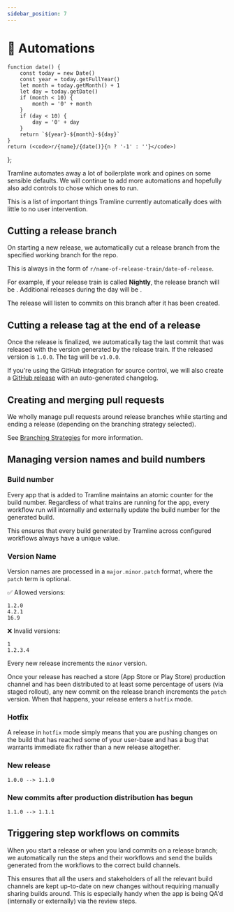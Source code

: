 ```yaml
---
sidebar_position: 7
---
```


# 🤖 Automations

    function date() {
        const today = new Date()
        const year = today.getFullYear()
        let month = today.getMonth() + 1
        let day = today.getDate()
        if (month < 10) {
            month = '0' + month
        }
        if (day < 10) {
            day = '0' + day
        }
        return `${year}-${month}-${day}`
    }
    return (<code>r/{name}/{date()}{n ? '-1' : ''}</code>)
};

Tramline automates away a lot of boilerplate work and opines on some sensible defaults. We will continue to add more automations and hopefully also add controls to chose which ones to run.

This is a list of important things Tramline currently automatically does with little to no user intervention.

## Cutting a release branch

On starting a new release, we automatically cut a release branch from the specified working branch for the repo.

This is always in the form of `r/name-of-release-train/date-of-release`.

For example, if your release train is called **Nightly**, the release branch will be <ReleaseBranch name="nightly" n=''/>. Additional releases during the day will be <ReleaseBranch name="nightly" n='1'/>.

The release will listen to commits on this branch after it has been created.

## Cutting a release tag at the end of a release

Once the release is finalized, we automatically tag the last commit that was released with the version generated by the release train. If the released version is `1.0.0`. The tag will be `v1.0.0`.

If you're using the GitHub integration for source control, we will also create a [GitHub release](https://docs.github.com/en/repositories/releasing-projects-on-github/managing-releases-in-a-repository) with an auto-generated changelog.

## Creating and merging pull requests

We wholly manage pull requests around release branches while starting and ending a release (depending on the branching strategy selected).

See [Branching Strategies](/branching-strategies) for more information.

## Managing version names and build numbers

### Build number

Every app that is added to Tramline maintains an atomic counter for the build number. Regardless of what trains are running for the app, every workflow run will internally and externally update the build number for the generated build.

This ensures that every build generated by Tramline across configured workflows always have a unique value.

### Version Name

Version names are processed in a `major.minor.patch` format, where the `patch` term is optional.

✅ Allowed versions:
```
1.2.0
4.2.1
16.9
```

❌ Invalid versions:
```
1
1.2.3.4
```

Every new release increments the `minor` version.

Once your release has reached a store (App Store or Play Store) production channel and has been distributed to at least some percentage of users (via staged rollout), any new commit on the release branch increments the `patch` version. When that happens, your release enters a `hotfix` mode.

### Hotfix

A release in `hotfix` mode simply means that you are pushing changes on the build that has reached some of your user-base and has a bug that warrants immediate fix rather than a new release altogether.

### New release

```
1.0.0 --> 1.1.0
```

### New commits after production distribution has begun

```
1.1.0 --> 1.1.1
```

## Triggering step workflows on commits

When you start a release or when you land commits on a release branch; we automatically run the steps and their workflows and send the builds generated from the workflows to the correct build channels.

This ensures that all the users and stakeholders of all the relevant build channels are kept up-to-date on new changes without requiring manually sharing builds around. This is especially handy when the app is being QA'd (internally or externally) via the review steps.

<!-- TODO ## Storing builds -->
<!-- TODO ## Patching up metadata on App Store -->
